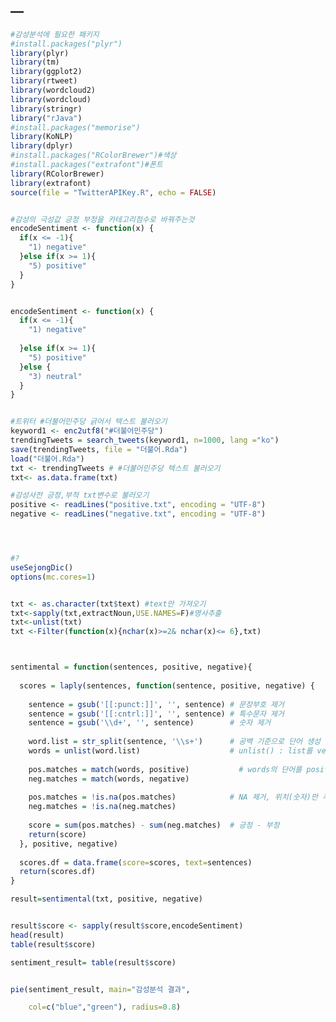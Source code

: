 ---
---

```r
#감성분석에 필요한 패키지 
#install.packages("plyr")
library(plyr)
library(tm)
library(ggplot2)
library(rtweet)
library(wordcloud2)
library(wordcloud)
library(stringr)
library("rJava")
#install.packages("memorise")
library(KoNLP)
library(dplyr)
#install.packages("RColorBrewer")#색상
#install.packages("extrafont")#폰트
library(RColorBrewer)
library(extrafont)
source(file = "TwitterAPIKey.R", echo = FALSE)


#감성의 극성값 긍정 부정을 카테고리점수로 바꿔주는것
encodeSentiment <- function(x) {
  if(x <= -1){
    "1) negative"
  }else if(x >= 1){
    "5) positive"
  }
}


encodeSentiment <- function(x) {
  if(x <= -1){
    "1) negative"
  
  }else if(x >= 1){
    "5) positive"
  }else {
    "3) neutral"
  }
}


#트위터 #더불어민주당 긁어서 텍스트 불러오기 
keyword1 <- enc2utf8("#더불어민주당")
trendingTweets = search_tweets(keyword1, n=1000, lang ="ko")
save(trendingTweets, file = "더불어.Rda")
load("더불어.Rda")
txt <- trendingTweets # #더불어민주당 텍스트 불러오기 
txt<- as.data.frame(txt)

#감성사전 긍정,부적 txt변수로 불러오기 
positive <- readLines("positive.txt", encoding = "UTF-8")
negative <- readLines("negative.txt", encoding = "UTF-8")





```

```r
#?
useSejongDic()
options(mc.cores=1)


txt <- as.character(txt$text) #text만 가져오기 
txt<-sapply(txt,extractNoun,USE.NAMES=F)#명사추출
txt<-unlist(txt)
txt <-Filter(function(x){nchar(x)>=2& nchar(x)<= 6},txt)



sentimental = function(sentences, positive, negative){
  
  scores = laply(sentences, function(sentence, positive, negative) {
    
    sentence = gsub('[[:punct:]]', '', sentence) # 문장부호 제거
    sentence = gsub('[[:cntrl:]]', '', sentence) # 특수문자 제거
    sentence = gsub('\\d+', '', sentence)        # 숫자 제거
    
    word.list = str_split(sentence, '\\s+')      # 공백 기준으로 단어 생성 -> \\s+ : 공백 정규식, +(1개 이상)
    words = unlist(word.list)                    # unlist() : list를 vector 객체로 구조변경
    
    pos.matches = match(words, positive)           # words의 단어를 positive에서 matching
    neg.matches = match(words, negative)
    
    pos.matches = !is.na(pos.matches)            # NA 제거, 위치(숫자)만 추출
    neg.matches = !is.na(neg.matches)
    
    score = sum(pos.matches) - sum(neg.matches)  # 긍정 - 부정   
    return(score)
  }, positive, negative)
  
  scores.df = data.frame(score=scores, text=sentences)
  return(scores.df)
}

result=sentimental(txt, positive, negative)


result$score <- sapply(result$score,encodeSentiment)
head(result)
table(result$score)

sentiment_result= table(result$score)


pie(sentiment_result, main="감성분석 결과",

    col=c("blue","green"), radius=0.8)



```

